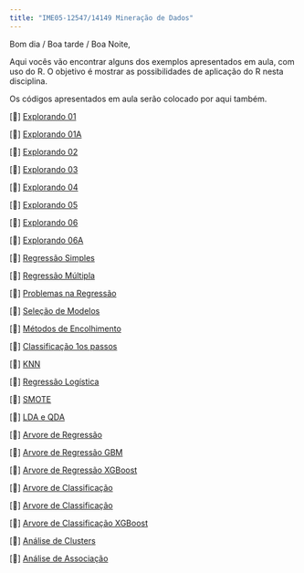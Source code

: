 ```yaml
---
title: "IME05-12547/14149 Mineração de Dados"
---
```


Bom dia / Boa tarde / Boa Noite,

Aqui vocês vão encontrar alguns dos exemplos apresentados em aula, com uso do R. O objetivo é mostrar as possibilidades de aplicação do R nesta disciplina.

Os códigos apresentados em aula serão colocado por aqui também.

\[📖\] <a href="./semanas/Aula01.html" class="link">Explorando 01</a>

\[📖\] <a href="./semanas/Aula01A.html" class="link">Explorando 01A</a>

\[📖\] <a href="./semanas/Aula02.html" class="link">Explorando 02</a>

\[📖\] <a href="./semanas/Aula03.html" class="link">Explorando 03</a>

\[📖\] <a href="./semanas/Aula04.html" class="link">Explorando 04</a>

\[📖\] <a href="./semanas/Aula05.html" class="link">Explorando 05</a>

\[📖\] <a href="./semanas/Aula06.html" class="link">Explorando 06</a>

\[📖\] <a href="./semanas/Aula06A.html" class="link">Explorando 06A</a>

\[📖\] <a href="./semanas/Aula07.1.html" class="link">Regressão Simples</a>

\[📖\] <a href="./semanas/Aula07.2.html" class="link">Regressão Múltipla</a>

\[📖\] <a href="./semanas/Aula07.2A.html" class="link">Problemas na Regressão</a>

\[📖\] <a href="./semanas/Aula07.3.html" class="link">Seleção de Modelos</a>

\[📖\] <a href="./semanas/Aula07.4.html" class="link">Métodos de Encolhimento</a>

\[📖\] <a href="./semanas/Aula08.0.html" class="link">Classificação 1os passos</a>

\[📖\] <a href="./semanas/Aula08.html" class="link">KNN</a>

\[📖\] <a href="./semanas/Aula09.html" class="link">Regressão Logística</a>

\[📖\] <a href="./semanas/Aula09A.html" class="link">SMOTE</a>

\[📖\] <a href="./semanas/Aula10.html" class="link">LDA e QDA</a>

\[📖\] <a href="./semanas/Aula11.1.html" class="link">Arvore de Regressão</a>

\[📖\] <a href="./semanas/Aula11.2.html" class="link">Arvore de Regressão GBM</a>

\[📖\] <a href="./semanas/Aula11.3.html" class="link">Arvore de Regressão XGBoost</a>

\[📖\] <a href="./semanas/Aula12.1.html" class="link">Arvore de Classificação</a>

\[📖\] <a href="./semanas/Aula12.2.html" class="link">Arvore de Classificação</a>

\[📖\] <a href="./semanas/Aula12.3.html" class="link">Arvore de Classificação XGBoost</a>

\[📖\] <a href="./semanas/Aula13.html" class="link">Análise de Clusters</a>

\[📖\] <a href="./semanas/Aula14.html" class="link">Análise de Associação</a>
